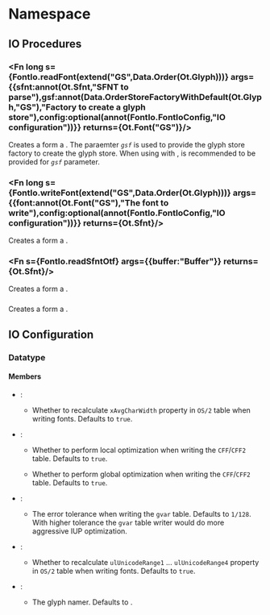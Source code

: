 
# Namespace <Decl s={FontIo}/>

## IO Procedures

### <Fn long s={FontIo.readFont(extend("GS",Data.Order(Ot.Glyph)))} args={{sfnt:annot(Ot.Sfnt,"SFNT to parse"),gsf:annot(Data.OrderStoreFactoryWithDefault(Ot.Glyph,"GS"),"Factory to create a glyph store"),config:optional(annot(FontIo.FontIoConfig,"IO configuration"))}} returns={Ot.Font("GS")}/>

Creates a <R s={Ot.Font}/> form a <R s={Ot.Sfnt}/>. The paraemter *`gsf`* is used to provide the glyph store factory to create the glyph store. When using with <R s={Ot.ListGlyphStore}/>, <R s={Ot.ListGlyphStoreFactory}/> is recommended to be provided for *`gsf`* parameter.

### <Fn long s={FontIo.writeFont(extend("GS",Data.Order(Ot.Glyph)))} args={{font:annot(Ot.Font("GS"),"The font to write"),config:optional(annot(FontIo.FontIoConfig,"IO configuration"))}} returns={Ot.Sfnt}/>

Creates a <R s={Ot.Sfnt}/> form a <R s={Ot.Font}/>.

### <Fn s={FontIo.readSfntOtf} args={{buffer:"Buffer"}} returns={Ot.Sfnt}/>

Creates a <R s={Ot.Sfnt}/> form a <R s="Buffer"/>.

### <Fn s={FontIo.writeSfntOtf} args={{sfnt:Ot.Sfnt}} returns="Buffer"/>

Creates a <R s="Buffer"/> form a <R s={Ot.Sfnt}/>.

## IO Configuration

### Datatype <Decl s={FontIo.FontIoConfig}/>

#### Members

* <Item optional s={FontIo.FontIoConfig.glyphStore}/>:

    * <Member optional s={FontIo.FontIoConfig.glyphStore.statOs2XAvgCharWidth} type={boolean} />

        Whether to recalculate `xAvgCharWidth` property in `OS/2` table when writing fonts. Defaults to `true`.

* <Item optional s={FontIo.FontIoConfig.cff}/>:

    * <Member optional s={FontIo.FontIoConfig.cff.doLocalOptimization} type={boolean} />

        Whether to perform local optimization when writing the `CFF`/`CFF2` table. Defaults to `true`.

    * <Member optional s={FontIo.FontIoConfig.cff.doGlobalOptimization} type={boolean} />

        Whether to perform global optimization when writing the `CFF`/`CFF2` table. Defaults to `true`.

* <Item optional s={FontIo.FontIoConfig.ttf}/>:

    * <Member optional s={FontIo.FontIoConfig.ttf.gvarOptimizeTolerance} type={boolean} />

        The error tolerance when writing the `gvar` table. Defaults to `1/128`. With higher tolerance the `gvar` table writer would do more aggressive IUP optimization.

* <Item optional s={FontIo.FontIoConfig.encoding}/>:

    * <Member optional s={FontIo.FontIoConfig.encoding.statOs2UnicodeRanges} type={boolean} />

        Whether to recalculate `ulUnicodeRange1` ... `ulUnicodeRange4` property in `OS/2` table when writing fonts. Defaults to `true`.

* <Item optional s={FontIo.FontIoConfig.glyphNaming}/>:

    * <Member optional s={FontIo.FontIoConfig.glyphNaming.namer} type={Ot.GlyphNamer} />

        The glyph namer. Defaults to <R s={Ot.StandardOtGlyphNamer}/>.

